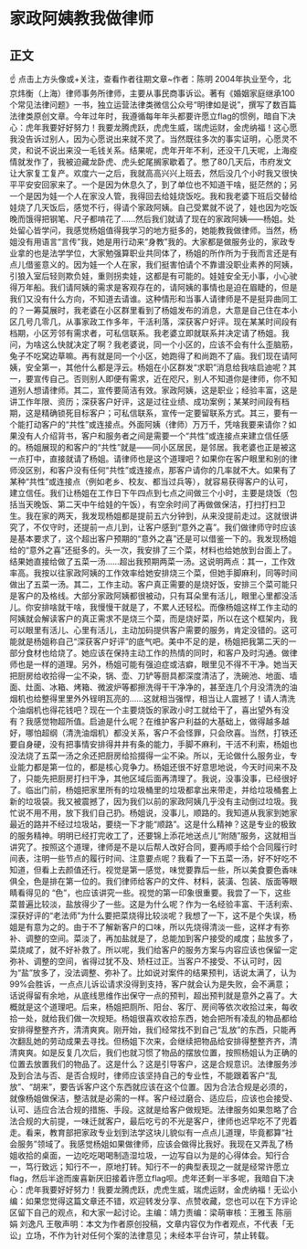 # 家政阿姨教我做律师
## 正文
☝ 点击上方头像或+关注，查看作者往期文章~作者：陈明 2004年执业至今，北京炜衡（上海）律师事务所律师，主要从事民商事诉讼。著有《婚姻家庭继承100个常见法律问题》一书，独立运营法律类微信公众号“明律如是说”，撰写了数百篇法律类原创文章。今年过年时，我遵循每年年头都要许愿立flag的惯例，暗自下决心：虎年我要好好努力！我要龙腾虎跃，虎虎生威，瑞虎运财，金虎纳福！这心愿我没告诉过别人，因为心愿说出来就不灵了。当然既往多次的事实证明，心愿灵不灵，和说不说出来没一毛钱关系。结果呢，虎年开年不利，还没干几天呢，上海疫情就发作了，我被迫藏龙卧虎、虎头蛇尾搁家歇着了。憋了80几天后，市府发文让大家复工复产。欢度六一之后，我就高高兴兴上班去，然后没几个小时我又很快平平安安回家来了。一个是因为休息久了，到了单位也不知道干啥，挺茫然的；另一个是因为娃一个人在家没人管，我得回去给娃烧饭吃。我和我老婆下班后交替给娃烧了几天饭后，感觉不行，得请个家政阿姨。自己受累就不说了，娃也因为吃饭晚而饿得把钢笔、尺子都啃花了……然后我们就请了现在的家政阿姨——杨姐。处处留心皆学问，我感觉杨姐值得我学习的地方挺多的，她能教我做律师。当然，杨姐没有用语言“言传”我，她是用行动来“身教”我的。大家都是做服务业的，家政专业拿的也是法学学位，大家勉强算职业共同体了，杨姐的所作所为于我而言还是有点儿借鉴意义的。因为娃一个人在家，我们挺害怕请个不靠谱没职业素养的阿姨，引狼入室后轻则欺负娃，重则拐卖娃，这都是有可能的。娃娃安全无小事，小心驶得万年船。我们请阿姨的需求是客观存在的，请阿姨的事情也是迫在眉睫的，但是我们又没有什么方向，不知道去请谁。这种情形和当事人请律师是不是挺异曲同工的？一筹莫展时，我老婆在小区群里看到了杨姐发布的消息，大意是自己住在本小区几号几零几，从事家政工作多年，干活利落，深获客户好评。现在某某时间段有档期，小区芳邻有需求者，可私信联系。我老婆立即就联系并决定请了杨姐。我问，为啥这么快就决定了啊？我老婆说，同一个小区的，应该不会有什么歪脑筋，兔子不吃窝边草嘛。再有就是同一个小区，她跑得了和尚跑不了庙。我们现在请阿姨，安全第一，其他什么都是浮云。杨姐在小区群发“求职”消息给我啥启迪呢？其一，要宣传自己。否则别人即便有需求，近在咫尺，别人不知道你是律师，你不知道别人想请律师。其二，宣传要简洁有效。家政阿姨，这是职业；经验丰富，这是讲工作年限、资历；深获客户好评，这是过往业绩、成功案例；某某时间段有档期，这是精确锁死目标客户；可私信联系，宣传一定要留联系方式。其三，要有一个能打动客户的“共性”或连接点。外面阿姨（律师）万万千，凭啥我要来请你？如果没有人介绍背书，客户和服务者之间是需要一个“共性”或连接点来建立信任感的。杨姐展现的和客户的“共性”就是——同小区居民，是邻居。我老婆也正是被这一点打中，直接就请了杨姐。请律师也是这个道理吧？如果你在客户眼里和别的律师没区别，和客户没有任何“共性”或连接点，那客户请你的几率就不大。如果有了某种“共性”或连接点（例如老乡、校友、都当过兵等），就容易获得客户的认可，建立信任。我们让杨姐在工作日下午四点到七点之间做三个小时，主要是烧饭（包括当天晚饭、第二天中午给娃的午饭），有空余时间了再做做保洁，打扫打扫卫生。我在家的两天，我发现杨姐都是提前五六分钟到，从来没提前走过。这就很讲究了，不仅守时，还提前一点儿到，让客户感到“意外之喜”。我们做律师守时应该是基本要求了，这个超出客户预期的“意外之喜”还是可以借鉴一下的。我发现杨姐给的“意外之喜”还挺多的。头一次，我安排了三个菜，材料也给她放到台面上了。结果她直接给做了五菜一汤……超出我预期两菜一汤。这说明两点：其一，工作效率高。我按以往家政阿姨的工作效率给她安排烧三个菜，但她手脚麻利，同等时间做出了五菜一汤。其二，工作主动。客户真正需要的是烧好饭，安排三个菜可能只是客户的及格线。大部分家政阿姨都很被动，只有耳朵里有活儿，眼里心里都没活儿。你安排啥就干啥，我慢慢干就是了，不累人还轻松。而像杨姐这样工作主动的阿姨就会解读客户的真正需求不是烧三个菜，而是烧好菜，所以在这个框架内，我可以眼里有活儿、心里有活儿，主动加码提供客户需要的服务，肯定没错的。这可能就是杨姐称自己“深获客户好评”的底气吧。美中不足的是，杨姐把我第二天的一部分食材也给烧了。她应该在保持主动工作的热情的同时，和客户及时沟通。做律师也是一样的道理。另外，杨姐可能有强迫症或洁癖，眼里见不得不干净。她当天把厨房给收拾得一尘不染，锅、壶、刀铲等厨具都深度清洁了，洗碗池、地面、墙面、灶面、冰箱、烤箱、微波炉等都擦洗得干干净净的，甚至连几个月没清洗的油烟机也给整得里里外外锃明瓦亮的……这就相当强悍，相当让人震撼了！请人清洗个油烟机也得花钱吧？现在一个主要烧饭的家政小时工就给干了，喜出望外有没有？我感觉物超所值。启迪是什么呢？在维护客户利益的大基础上，做得越多越好，哪怕超纲（清洗油烟机）都没关系，客户不会怪罪，只会欣喜。当然，打铁还要自身硬，没有把事情安排得井井有条的能力，手脚不麻利，干活不利索，杨姐也没法烧了五菜一汤之余还把厨房给拾掇得一尘不染。所以，无论做什么服务业，专业能力都是第一位的，都是核心竞争力。杨姐还很不好意思地说，今天时间来不及了，只能先把厨房打扫干净，其他区域后面再清理了。我说，没事没事，已经很好了。临出门前，杨姐把家里所有的垃圾桶里的垃圾都拿出来带走，并给垃圾桶套上新的垃圾袋。我又被震撼了，因为我们以前的家政阿姨几乎没有主动倒过垃圾。我忙说不用不用，放下我们自己扔。杨姐说，没事儿，顺路的。我知道从我家到她家最近的路并不经过垃圾站，要绕一下才能“顺路”。这是什么精神？这是专业的极致的服务精神。明明已经打完收工了，还要锦上添花地送点儿“附随”服务，这就相当讲究了。按照这个道理，律师是不是以后帮人改好合同，要再顺手给个合同履行时间表，注明一些节点的履行时间、注意要点呢？我看了一下五菜一汤，好不好吃不知道，但看上去颜值还行。视觉是第一感觉，味觉要靠后一些，所以美食要色香味俱全，色是排在第一位的。我们律师给客户的文件、材料，装潢、包装、版面等眼睛看得见的 “色”，也应该讲究一些。视觉的第一印象很重要。我尝了一下，这些菜普遍比较淡，盐放得少了一些。这是为什么呢？作为一名经验丰富、干活利索、深获好评的“老法师”为什么要把菜烧得比较淡呢？我想了一下，这不是个失误，杨姐是有意为之的。由于不了解新客户的口味，所以先烧得清淡一些，这样才有弥补、调整的空间。菜淡了，再加盐就是了，总能加到客户接受的咸度；盐放多了，菜烧咸了，就不好补救了。所以呢，我们给客户的服务方案与内容应该也保留一定弥补、调整的空间，省得过犹不及、矫枉过正。当客户不接受、不认可时，因为“盐”放多了，没法调整、弥补了。比如说对案件的结果预判，话说太满了，认为99%会胜诉，一点点儿诉讼请求没得到支持，客户就会认为是失败，会不满意；话说得留有余地，从底线思维作出保守一点的预判，超出预判就是意外之喜了。大概就是这个道理吧。后来，杨姐把厕所、阳台、客厅、房间等依次收拾过来，每收拾一处，就给我们做一次规矩。杨姐很喜欢收拾东西，她会把所有凌乱的物品都给安排得整整齐齐，清清爽爽。刚开始，我们经常找不到自己“乱放”的东西，只能再次翻乱她的劳动成果去寻找。但杨姐下次来，会继续把物品给安排得整整齐齐，清清爽爽。如是反复几次后，我们也就习惯了物品的摆放位置，按照杨姐认为正确的位置去放置我们的物品了。这是什么？这是引导客户，这是合规意识。法律服务涉及到合法与否、是否合规时，律师应该坚持自己的专业性，不能跟着客户“乱放”、“胡来”，要告诉客户这个东西就应该在这个位置。因为合法合规是必须的，就像杨姐做保洁，整洁就是必需的一样。客户经过磨合、适应后，应该也会接受、认可、适应合法合规的措施、手段。这就是给客户做规矩。法律服务如果忽略了合法合规的大前提，一味迁就客户，最后吃亏的不光是客户，律师也迟早吃不了兜着走。看来，教育部把家政专业划到法学这块儿貌似有一点点儿道理，毕竟都算“社会服务”领域了。我感觉杨姐如果做律师，应该会做得比我好。我现在又弄乱了杨姐收拾的桌面，一边吃吃喝喝制造湿垃圾，一边写自以为是的心得体会。知行合一，笃行致远；知行不一，原地打转。知行不一的典型表现之一就是经常许愿立flag，然后半途而废喜新厌旧接着许愿立flag呗。虎年还剩一半多呢，我暗自下决心：虎年我要好好努力！我要龙腾虎跃，虎虎生威，瑞虎运财，金虎纳福！无讼小编：如果您觉得这篇文章还不错，欢迎转发分享、点赞收藏，您也可以在下方评论区留下自己的观点，和大家一起讨论。主编：靖力责编：梁萌审核：王雅玉 陈丽娟 刘逸凡 王敬声明：本文为作者原创投稿，文章内容仅为作者观点，不代表「无讼」立场，不作为针对任何个案的法律意见；未经本平台许可，禁止转载。